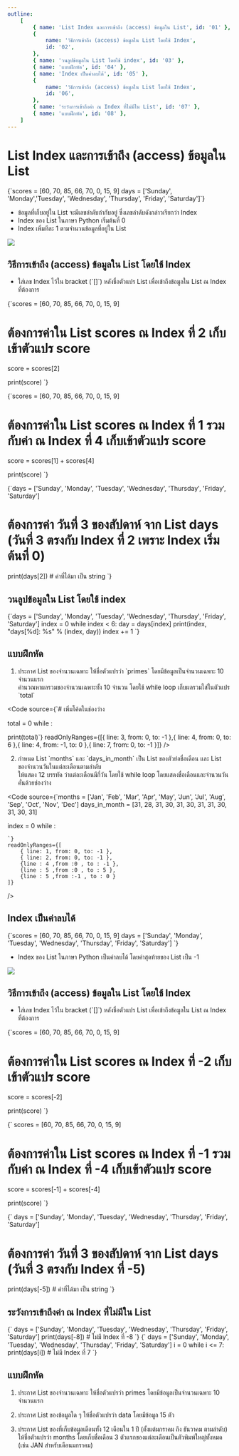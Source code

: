 ```yaml
---
outline:
    [
        { name: 'List Index และการเข้าถึง (access) ข้อมูลใน List', id: '01' },
        {
            name: 'วิธีการเข้าถึง (access) ข้อมูลใน List โดยใช้ Index',
            id: '02',
        },
        { name: 'วนลูปข้อมูลใน List โดยใช้ index', id: '03' },
        { name: 'แบบฝึกหัด', id: '04' },
        { name: 'Index เป็นค่าลบได้', id: '05' },
        {
            name: 'วิธีการเข้าถึง (access) ข้อมูลใน List โดยใช้ Index',
            id: '06',
        },
        { name: 'ระวังการเข้าถึงค่า ณ Index ที่ไม่มีใน List', id: '07' },
        { name: 'แบบฝึกหัด', id: '08' },
    ]
---
```


<h1 id="01">List Index และการเข้าถึง (access) ข้อมูลใน List</h1>

<SyntaxHighlight language="python">
    {`scores = [60, 70, 85, 66, 70, 0, 15, 9] 
days = ['Sunday', 'Monday','Tuesday', 'Wednesday', 'Thursday', 'Friday', 'Saturday']`}
</SyntaxHighlight>

-   ข้อมูลที่เก็บอยู่ใน List จะมีเลขลำดับกำกับอยู่ ซึ่งเลขลำดับดังกล่าวเรียกว่า Index
-   Index ของ List ในภาษา Python เริ่มต้นที่ 0
-   Index เพิ่มทีละ 1 ตามจำนวนข้อมูลที่อยู่ใน List

<img
    className="image"
    src="https://elab.cpe.ku.ac.th/elab_media/supplements/2018/03/28/ListIndex.png"
/>

<h2 id="02">วิธีการเข้าถึง (access) ข้อมูลใน List โดยใช้ Index</h2>

-   ใส่เลข Index ไว้ใน bracket (\`[]\`) หลังชื่อตัวแปร List เพื่อเข้าถึงข้อมูลใน List ณ Index ที่ต้องการ

<SyntaxHighlight language="python">
{`scores = [60, 70, 85, 66, 70, 0, 15, 9]

# ต้องการค่าใน List scores ณ Index ที่ 2 เก็บเข้าตัวแปร score

score = scores[2]

print(score)
`}

</SyntaxHighlight>

<SyntaxHighlight language="python">
{`scores = [60, 70, 85, 66, 70, 0, 15, 9]

# ต้องการค่าใน List scores ณ Index ที่ 1 รวมกับค่า ณ Index ที่ 4 เก็บเข้าตัวแปร score

score = scores[1] + scores[4]

print(score)
`}

</SyntaxHighlight>

<SyntaxHighlight language="python">
{`days = ['Sunday', 'Monday', 'Tuesday', 'Wednesday', 'Thursday', 'Friday', 'Saturday']

# ต้องการค่า วันที่ 3 ของสัปดาห์ จาก List days (วันที่ 3 ตรงกับ Index ที่ 2 เพราะ Index เริ่มต้นที่ 0)

print(days[2]) # ค่าที่ได้มา เป็น string
`}

</SyntaxHighlight>

<h2 id="03">วนลูปข้อมูลใน List โดยใช้ index</h2>

<SyntaxHighlight language="python">
{`days = ['Sunday', 'Monday', 'Tuesday', 'Wednesday', 'Thursday', 'Friday', 'Saturday']
index = 0
while index < 6:
    day = days[index]
    print(index, "days[%d]: %s" % (index, day))
    index += 1
`}

</SyntaxHighlight>

<h2 id="04">แบบฝึกหัด</h2>

1. ประกาศ List ของจำนวนเฉพาะ ให้ชื่อตัวแปรว่า \`primes\` โดยมีข้อมูลเป็นจำนวนเฉพาะ 10 จำนวนแรก  
   คำนวณหาผลรวมของจำนวนเฉพาะทั้ง 10 จำนวน โดยใช้ while loop เก็บผลรวมใส่ในตัวแปร \`total\`

<Code
    source={`# เพิ่มโค้ดในช่องว่าง

total = 0
while          :


print(total)`}
readOnlyRanges={[{ line: 3, from: 0, to: -1 },{ line: 4, from: 0, to: 6 },{ line: 4, from: -1, to: 0 },{ line: 7, from: 0, to: -1 }]}
/>

2. กำหนด List \`months\` และ \`days_in_month\` เป็น List ของตัวย่อชื่อเดือน และ List ของจำนวนวันในแต่ละเดือนตามลำดับ  
   ให้แสดง 12 บรรทัด ว่าแต่ละเดือนมีกี่วัน โดยใช้ while loop โดยแสดงชื่อเดือนและจำนวนวัน คั่นด้วยช่องว่าง

<Code
    source={`months = ['Jan', 'Feb', 'Mar', 'Apr', 'May', 'Jun', 'Jul', 'Aug', 'Sep', 'Oct', 'Nov', 'Dec']
days_in_month = [31, 28, 31, 30, 31, 30, 31, 31, 30, 31, 30, 31]

index = 0
while               :
    
    `}
    readOnlyRanges={[
        { line: 1, from: 0, to: -1 },
        { line: 2, from: 0, to: -1 },
        {line : 4 ,from :0 , to : -1 },
        {line : 5 ,from :0 , to : 5 },
        {line : 5 ,from :-1 , to : 0 }
    ]}
/>

<h2 id="05"> Index เป็นค่าลบได้</h2>

<SyntaxHighlight language="python">
{`scores = [60, 70, 85, 66, 70, 0, 15, 9]
days = ['Sunday', 'Monday', 'Tuesday', 'Wednesday', 'Thursday', 'Friday', 'Saturday']
`}

</SyntaxHighlight>

-   Index ของ List ในภาษา Python เป็นค่าลบได้ โดยค่าสุดท้ายของ List เป็น -1

<img
    className="image"
    src="https://elab.cpe.ku.ac.th/elab_media/supplements/2018/03/28/ListNegativeIndex.png"
/>

<h2 id="06"> วิธีการเข้าถึง (access) ข้อมูลใน List โดยใช้ Index</h2>

-   ใส่เลข Index ไว้ใน bracket (\`[]\`) หลังชื่อตัวแปร List เพื่อเข้าถึงข้อมูลใน List ณ Index ที่ต้องการ

<SyntaxHighlight language="python">
{`scores = [60, 70, 85, 66, 70, 0, 15, 9]

# ต้องการค่าใน List scores ณ Index ที่ -2 เก็บเข้าตัวแปร score

score = scores[-2]

print(score)
`}

</SyntaxHighlight>

<SyntaxHighlight language="python">
{`
scores = [60, 70, 85, 66, 70, 0, 15, 9]

# ต้องการค่าใน List scores ณ Index ที่ -1 รวมกับค่า ณ Index ที่ -4 เก็บเข้าตัวแปร score

score = scores[-1] + scores[-4]

print(score)
`}

</SyntaxHighlight>

<SyntaxHighlight language="python">
{`
days = ['Sunday', 'Monday', 'Tuesday', 'Wednesday', 'Thursday', 'Friday', 'Saturday']

# ต้องการค่า วันที่ 3 ของสัปดาห์ จาก List days (วันที่ 3 ตรงกับ Index ที่ -5)

print(days[-5]) # ค่าที่ได้มา เป็น string
`}

</SyntaxHighlight>

<h2 id="07">ระวังการเข้าถึงค่า ณ Index ที่ไม่มีใน List</h2>

<SyntaxHighlight language="python">
{`
days = ['Sunday', 'Monday', 'Tuesday', 'Wednesday', 'Thursday', 'Friday', 'Saturday']
print(days[-8])  # ไม่มี Index ที่ -8
`}

</SyntaxHighlight>

<SyntaxHighlight language="python">
{`
days = ['Sunday', 'Monday', 'Tuesday', 'Wednesday', 'Thursday', 'Friday', 'Saturday']
i = 0
while i <= 7:
    print(days[i])  # ไม่มี Index ทึ่ 7
`}

</SyntaxHighlight>

<h2 id="08">แบบฝึกหัด</h2>

1. ประกาศ List ของจำนวนเฉพาะ ให้ชื่อตัวแปรว่า primes โดยมีข้อมูลเป็นจำนวนเฉพาะ 10 จำนวนแรก

<MDInput type="text" ans="primes = [2,3,5,7,11,13,17,19,23,29]" id="003" />

2. ประกาศ List ของข้อมูลใด ๆ ให้ชื่อตัวแปรว่า data โดยมีข้อมูล 15 ตัว

<MDInput type="text" id="004" />

3. ประกาศ List ของที่เก็บข้อมูลเดือนทั้ง 12 เดือนใน 1 ปี (ตั้งแต่มกราคม ถึง ธันวาคม ตามลำดับ) ให้ชื่อตัวแปรว่า months โดยเก็บชื่อเดือน 3 ตัวแรกของแต่ละเดือนเป็นตัวพิมพ์ใหญ่ทั้งหมด (เช่น JAN สำหรับเดือนมกราคม)

<MDInput type="text" id="005" />
